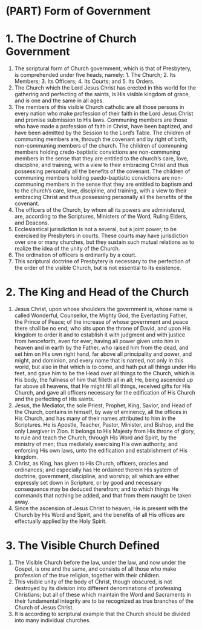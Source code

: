 # (PART) Form of Government {-} 

# 1. The Doctrine of Church Government {-}

<div id="part-main-body-2"></div>
<div id="chapter-slug-1-the-doctrine-of-church-government"></div>

<ol class="ch1">
<li class="no-indent"><a id="1"></a>The scriptural form of Church government, which is that of Presbytery, is comprehended under five heads, namely: 1. The Church; 2. Its Members; 3. Its Officers; 4. Its Courts; and 5. Its Orders.</li>
<li class="no-indent">The Church which the Lord Jesus Christ has erected in this world for the gathering and perfecting of the saints, is His visible kingdom of grace, and is one and the same in all ages.</li>
<li class="no-indent"><a id="1.3"></a>The members of this visible Church catholic are all those persons in every nation who make profession of their faith in the Lord Jesus Christ and promise submission to His laws. Communing members are those who have made a profession of faith in Christ, have been baptized, and have been admitted by the Session to the Lord’s Table. The children of communing members are, through the covenant and by right of birth, non-communing members of the church. The children of communing members holding credo-baptistic convictions are non-communing members in the sense that they are entitled to the church’s care, love, discipline, and training, with a view to their embracing Christ and thus possessing personally all the benefits of the covenant. The children of communing members holding paedo-baptistic convictions are non-communing members in the sense that they are entitled to baptism and to the church’s care, love, discipline, and training, with a view to their embracing Christ and thus possessing personally all the benefits of the covenant.</li>
<li class="no-indent">The officers of the Church, by whom all its powers are administered, are, according to the Scriptures, Ministers of the Word, Ruling Elders, and Deacons.</li>
<li class="no-indent">Ecclesiastical jurisdiction is not a several, but a joint power, to be exercised by Presbyters in courts. These courts may have jurisdiction over one or many churches, but they sustain such mutual relations as to realize the idea of the unity of the Church.</li>
<li class="no-indent">The ordination of officers is ordinarily by a court.</li>
<li class="no-indent">This scriptural doctrine of Presbytery is necessary to the perfection of the order of the visible Church, but is not essential to its existence.</li>
</ol>

# 2. The King and Head of the Church {-}

<div id="chapter-slug-2-the-king-and-head-of-the-church"></div>

<ol class="ch2">
<li class="no-indent"><a id="2"></a>Jesus Christ, upon whose shoulders the government is, whose name is called Wonderful, Counsellor, the Mighty God, the Everlasting Father, the Prince of Peace; of the increase of whose government and peace there shall be no end; who sits upon the throne of David, and upon His kingdom to order it and to establish it with judgment and with justice from henceforth, even for ever; having all power given unto him in heaven and in earth by the Father, who raised him from the dead, and set him on His own right hand, far above all principality and power, and might, and dominion, and every name that is named, not only in this world, but also in that which is to come, and hath put all things under His feet, and gave him to be the Head over all things to the Church, which is His body, the fullness of him that filleth all in all; He, being ascended up far above all heavens, that He might fill all things, received gifts for His Church, and gave all officers necessary for the edification of His Church and the perfecting of His saints.</li>
<li class="no-indent">Jesus, the Mediator, the sole Priest, Prophet, King, Savior, and Head of the Church, contains in himself, by way of eminency, all the offices in His Church, and has many of their names attributed to him in the Scriptures. He is Apostle, Teacher, Pastor, Minister, and Bishop, and the only Lawgiver in Zion. It belongs to His Majesty from His throne of glory, to rule and teach the Church, through His Word and Spirit, by the ministry of men; thus mediately exercising His own authority, and enforcing His own laws, unto the edification and establishment of His kingdom.</li>
<li class="no-indent">Christ, as King, has given to His Church, officers, oracles and ordinances; and especially has He ordained therein His system of doctrine, government, discipline, and worship; all which are either expressly set down in Scripture, or by good and necessary consequence may be deduced therefrom; and to which things He commands that nothing be added, and that from them naught be taken away.</li>
<li class="no-indent">Since the ascension of Jesus Christ to heaven, He is present with the Church by His Word and Spirit, and the benefits of all His offices are effectually applied by the Holy Spirit.</li>
</ol>

# 3. The Visible Church Defined {-}

<div id="chapter-slug-3-the-visible-church-defined"></div>

<ol class="ch3">
<li class="no-indent"><a id="3"></a>The Visible Church before the law, under the law, and now under the Gospel, is one and the same, and consists of all those who make profession of the true religion, together with their children.</li>
<li class="no-indent"><a id="3.2"></a>This visible unity of the body of Christ, though obscured, is not destroyed by its division into different denominations of professing Christians; but all of these which maintain the Word and Sacraments in their fundamental integrity are to be recognized as true branches of the Church of Jesus Christ.</li>
<li class="no-indent"><a></a>It is according to scriptural example that the Church should be divided into many individual churches.</li>
</ol>
